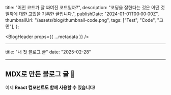   title: "어떤 코드가 잘 짜여진 코드일까?",
  description:
    "코딩을 잘한다는 것은 어떤 것일까에 대한 고민을 기록한 글입니다.",
  publishDate: "2024-01-01T00:00:00Z",
  thumbnailUrl: "/assets/blog/thumbnail-code.png",
  tags: ["Test", "Code", "고민"],
};

<BlogHeader props={{ ...metadata }} />

<article className="blog-content-article">

---

title: "내 첫 블로그 글"
date: "2025-02-28"

---

# MDX로 만든 블로그 글 🚀

이제 **React 컴포넌트도 함께 사용할 수 있습니다!**

</article>
